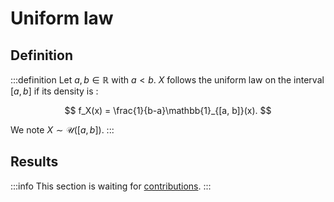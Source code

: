 # Uniform law

## Definition

:::definition
Let $a, b \in \mathbb{R}$ with $a < b$. $X$ follows the uniform law on the interval $[a, b]$ if its density is :

$$
f_X(x) = \frac{1}{b-a}\mathbb{1}_{[a, b]}(x).
$$

We note $X \sim \mathcal{U}([a, b])$.
:::

## Results

:::info
This section is waiting for [contributions](/contributing).
:::